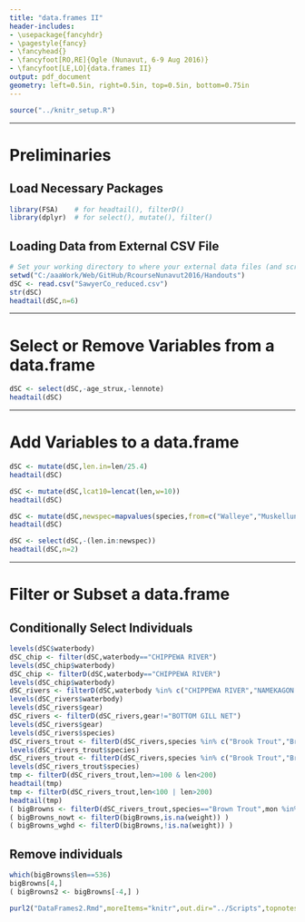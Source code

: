 ```yaml
---
title: "data.frames II"
header-includes:
- \usepackage{fancyhdr}
- \pagestyle{fancy}
- \fancyhead{}
- \fancyfoot[RO,RE]{Ogle (Nunavut, 6-9 Aug 2016)}
- \fancyfoot[LE,LO]{data.frames II}
output: pdf_document
geometry: left=0.5in, right=0.5in, top=0.5in, bottom=0.75in
---
```


```r
source("../knitr_setup.R")
```

----

# Preliminaries
## Load Necessary Packages
```r
library(FSA)    # for headtail(), filterD()
library(dplyr)  # for select(), mutate(), filter()
```

## Loading Data from External CSV File
```r
# Set your working directory to where your external data files (and scripts) are located.
setwd("C:/aaaWork/Web/GitHub/RcourseNunavut2016/Handouts")
dSC <- read.csv("SawyerCo_reduced.csv")
str(dSC)
headtail(dSC,n=6)
```

----

\newpage
# Select or Remove Variables from a data.frame

```r
dSC <- select(dSC,-age_strux,-lennote)
headtail(dSC)
```

----

# Add Variables to a data.frame
\vspace{-8pt}
```r
dSC <- mutate(dSC,len.in=len/25.4)
headtail(dSC)
```

```r
dSC <- mutate(dSC,lcat10=lencat(len,w=10))
headtail(dSC)
```

```r
dSC <- mutate(dSC,newspec=mapvalues(species,from=c("Walleye","Muskellunge"),to=c("WAE","MUE")))
headtail(dSC)
```

```r
dSC <- select(dSC,-(len.in:newspec))
headtail(dSC,n=2)
```

----

# Filter or Subset a data.frame
## Conditionally Select Individuals
```r
levels(dSC$waterbody)
dSC_chip <- filter(dSC,waterbody=="CHIPPEWA RIVER")
levels(dSC_chip$waterbody)
dSC_chip <- filterD(dSC,waterbody=="CHIPPEWA RIVER")
levels(dSC_chip$waterbody)
dSC_rivers <- filterD(dSC,waterbody %in% c("CHIPPEWA RIVER","NAMEKAGON RIVER"))
levels(dSC_rivers$waterbody)
levels(dSC_rivers$gear)
dSC_rivers <- filterD(dSC_rivers,gear!="BOTTOM GILL NET")
levels(dSC_rivers$gear)
levels(dSC_rivers$species)
dSC_rivers_trout <- filterD(dSC_rivers,species %in% c("Brook Trout","Brown Trot"))
levels(dSC_rivers_trout$species)
dSC_rivers_trout <- filterD(dSC_rivers,species %in% c("Brook Trout","Brown Trout"))
levels(dSC_rivers_trout$species)
tmp <- filterD(dSC_rivers_trout,len>=100 & len<200)
headtail(tmp)
tmp <- filterD(dSC_rivers_trout,len<100 | len>200)
headtail(tmp)
( bigBrowns <- filterD(dSC_rivers_trout,species=="Brown Trout",mon %in% c("Jul","Aug"),len>=500) )
( bigBrowns_nowt <- filterD(bigBrowns,is.na(weight)) )
( bigBrowns_wghd <- filterD(bigBrowns,!is.na(weight)) )
```

## Remove individuals
```r
which(bigBrowns$len==536)
bigBrowns[4,]
( bigBrowns2 <- bigBrowns[-4,] )
```




```r
purl2("DataFrames2.Rmd",moreItems="knitr",out.dir="../Scripts",topnotes="Nunavut 6-9-Aug-16")
```

